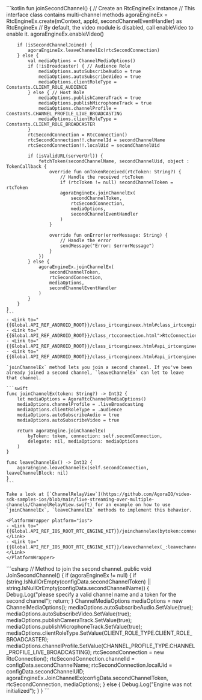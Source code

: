 <PlatformWrapper platform="android">
    ```kotlin
    fun joinSecondChannel() {
        // Create an RtcEngineEx instance
        // This interface class contains multi-channel methods
        agoraEngineEx = RtcEngineEx.create(mContext, appId, secondChannelEventHandler) as RtcEngineEx
        // By default, the video module is disabled, call enableVideo to enable it.
        agoraEngineEx.enableVideo()

        if (isSecondChannelJoined) {
            agoraEngineEx.leaveChannelEx(rtcSecondConnection)
        } else {
            val mediaOptions = ChannelMediaOptions()
            if (!isBroadcaster) { // Audience Role
                mediaOptions.autoSubscribeAudio = true
                mediaOptions.autoSubscribeVideo = true
                mediaOptions.clientRoleType = Constants.CLIENT_ROLE_AUDIENCE
            } else { // Host Role
                mediaOptions.publishCameraTrack = true
                mediaOptions.publishMicrophoneTrack = true
                mediaOptions.channelProfile = Constants.CHANNEL_PROFILE_LIVE_BROADCASTING
                mediaOptions.clientRoleType = Constants.CLIENT_ROLE_BROADCASTER
            }
            rtcSecondConnection = RtcConnection()
            rtcSecondConnection!!.channelId = secondChannelName
            rtcSecondConnection!!.localUid = secondChannelUid

            if (isValidURL(serverUrl)) {
                fetchToken(secondChannelName, secondChannelUid, object : TokenCallback {
                    override fun onTokenReceived(rtcToken: String?) {
                        // Handle the received rtcToken
                        if (rtcToken != null) secondChannelToken = rtcToken
                        agoraEngineEx.joinChannelEx(
                            secondChannelToken,
                            rtcSecondConnection,
                            mediaOptions,
                            secondChannelEventHandler
                        )
                    }

                    override fun onError(errorMessage: String) {
                        // Handle the error
                        sendMessage("Error: $errorMessage")
                    }
                })
            } else {
                agoraEngineEx.joinChannelEx(
                    secondChannelToken,
                    rtcSecondConnection,
                    mediaOptions,
                    secondChannelEventHandler
                )
            }
        }
    }    
    ```
    - <Link to="{{Global.API_REF_ANDROID_ROOT}}/class_irtcengineex.html#class_irtcengineex">RtcEngineEx</Link>
    - <Link to="{{Global.API_REF_ANDROID_ROOT}}/class_rtcconnection.html">RtcConnection</Link>
    - <Link to="{{Global.API_REF_ANDROID_ROOT}}/class_irtcengineex.html#api_irtcengineex_joinchannelex">joinChannelEx</Link>
    - <Link to="{{Global.API_REF_ANDROID_ROOT}}/class_irtcengineex.html#api_irtcengineex_leavechannelex">leaveChannelEx</Link>
</PlatformWrapper>
<PlatformWrapper platform="ios">

    `joinChannelEx` method lets you join a second channel. If you've been already joined a second channel, `leaveChannelEx` can let to leave that channel.

    ```swift
    func joinChannelEx(token: String?) -> Int32 {
        let mediaOptions = AgoraRtcChannelMediaOptions()
        mediaOptions.channelProfile = .liveBroadcasting
        mediaOptions.clientRoleType = .audience
        mediaOptions.autoSubscribeAudio = true
        mediaOptions.autoSubscribeVideo = true

        return agoraEngine.joinChannelEx(
            byToken: token, connection: self.secondConnection,
            delegate: nil, mediaOptions: mediaOptions
        )
    }

    func leaveChannelEx() -> Int32 {
        agoraEngine.leaveChannelEx(self.secondConnection, leaveChannelBlock: nil)
    }
    ```

    Take a look at [`ChannelRelayView`](https://github.com/AgoraIO/video-sdk-samples-ios/blob/main/live-streaming-over-multiple-channels/ChannelRelayView.swift) for an example on how to use `joinChannelEx`, `leaveChannelEx` methods to implement this behavior.

    <PlatformWrapper platform="ios">
    - <Link to="{{Global.API_REF_IOS_ROOT_RTC_ENGINE_KIT}}/joinchannelex(bytoken:connection:delegate:mediaoptions:joinsuccess:)">joinChannelEx(byToken:connection:delegate:mediaOptions:joinSuccess:)</Link>
    - <Link to="{{Global.API_REF_IOS_ROOT_RTC_ENGINE_KIT}}/leavechannelex(_:leavechannelblock:)">leaveChannelEx(_:leaveChannelBlock:)</Link>
    </PlatformWrapper>

</PlatformWrapper>
<PlatformWrapper platform="unity">
    ```csharp
        // Method to join the second channel.
    public void JoinSecondChannel()
    {
        if (agoraEngineEx != null)
        {
            if (string.IsNullOrEmpty(configData.secondChannelToken) || string.IsNullOrEmpty(configData.secondChannelName))
            {
                Debug.Log("please specify a valid channel name and a token for the second channel");
                return;
            }
            ChannelMediaOptions mediaOptions = new ChannelMediaOptions();
            mediaOptions.autoSubscribeAudio.SetValue(true);
            mediaOptions.autoSubscribeVideo.SetValue(true);
            mediaOptions.publishCameraTrack.SetValue(true);
            mediaOptions.publishMicrophoneTrack.SetValue(true);
            mediaOptions.clientRoleType.SetValue(CLIENT_ROLE_TYPE.CLIENT_ROLE_BROADCASTER);
            mediaOptions.channelProfile.SetValue(CHANNEL_PROFILE_TYPE.CHANNEL_PROFILE_LIVE_BROADCASTING);
            rtcSecondConnection = new RtcConnection();
            rtcSecondConnection.channelId = configData.secondChannelName;
            rtcSecondConnection.localUid = configData.secondChannelUID;
            agoraEngineEx.JoinChannelEx(configData.secondChannelToken, rtcSecondConnection, mediaOptions);
        }
        else
        {
            Debug.Log("Engine was not initialized");
        }
    }
    ```
</PlatformWrapper>